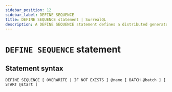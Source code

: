 ```yaml
---
sidebar_position: 12
sidebar_label: DEFINE SEQUENCE
title: DEFINE SEQUENCE statement | SurrealQL
description: A DEFINE SEQUENCE statement defines a distributed generator of monotonically increasing numeric sequences.
---
```


# `DEFINE SEQUENCE` statement

## Statement syntax

```syntax title="SurrealQL Syntax"
DEFINE SEQUENCE [ OVERWRITE | IF NOT EXISTS ] @name [ BATCH @batch ] [ START @start ]